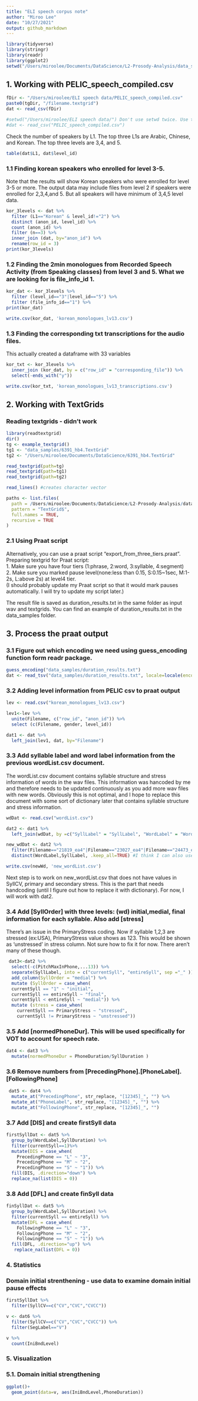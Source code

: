 ```yaml
---
title: "ELI speech corpus note"
author: "Miroo Lee"
date: "10/27/2021"
output: github_markdown
---
```


```r
library(tidyverse)
library(stringr)
library(readr)
library(ggplot2)
setwd("/Users/miroolee/Documents/DataScience/L2-Prosody-Analysis/data_samples/")

```
## 1. Working with PELIC_speech_compiled.csv
```r
fDir <- "/Users/miroolee/ELI speech data/PELIC_speech_compiled.csv"
paste0(tgDir, "/filename.textgrid")
dat <- read_csv(fDir) 

#setwd("/Users/miroolee/ELI speech data/") Don't use setwd twice. Use the above method. 
#dat <- read_csv("PELIC_speech_compiled.csv") 
```


Check the number of speakers by L1.
The top three L1s are Arabic, Chinese, and Korean.
The top three levels are 3,4, and 5.
```r
table(dat$L1, dat$level_id)
```


### 1.1 Finding korean speakers who enrolled for level 3-5.
Note that the results will show Korean speakers who were enrolled for level 3-5 or more. The output data may include files from level 2 if speakers were enrolled for 2,3,4,and 5. But all speakers will have minimum of 3,4,5 level data. 
```r
kor_3levels <- dat %>%
  filter (L1=="Korean" & level_id!="2") %>%
  distinct (anon_id, level_id) %>%
  count (anon_id) %>%
  filter (n==3) %>%
  inner_join (dat, by="anon_id") %>%
  rename(row_id = 3)
print(kor_3levels)
```

### 1.2 Finding the 2min monologues from Recorded Speech Activity (from Speaking classes) from level 3 and 5. What we are looking for is file_info_id 1. 
```r
kor_dat <- kor_3levels %>%
  filter (level_id=="3"|level_id=="5") %>%
  filter (file_info_id=="1") %>%
print(kor_dat)

write.csv(kor_dat, 'korean_monologues_lv13.csv')
```

### 1.3 Finding the corresponding txt transcriptions for the audio files. 
This actually created a dataframe with 33 variables
```r
kor_txt <- kor_3levels %>%
  inner_join (kor_dat, by = c("row_id" = "corresponding_file")) %>%
  select(-ends_with("y"))

write.csv(kor_txt, 'korean_monologues_lv13_transcriptions.csv')
```

## 2. Working with TextGrids
### Reading textgrids - didn't work
```r
library(readtextgrid)
dir()
tg <- example_textgrid()
tg1 <- "data_samples/6391_hb4.TextGrid"
tg2 <- "/Users/miroolee/Documents/DataScience/6391_hb4.TextGrid"

read_textgrid(path=tg)
read_textgrid(path=tg1)
read_textgrid(path=tg2)

read_lines() #creates character vector

paths <- list.files(
  path = /Users/miroolee/Documents/DataScience/L2-Prosody-Analysis/data_samples/,
  pattern = "TextGrid$",
  full.names = TRUE,
  recursive = TRUE
)
```
### 2.1 Using Praat script
Alternatively, you can use a praat script "export_from_three_tiers.praat".  
Preparing textgrid for Praat script:  
1. Make sure you have four tiers (1:phrase, 2:word, 3:syllable, 4:segment)  
2. Make sure you marked pause level(none:less than 0.15, S:0.15~1sec, M:1-2s, L:above 2s) at level4 tier.  
(I should probably update my Praat script so that it would mark pauses automatically. I will try to update my script later.)  

The result file is saved as duration_results.txt in the same folder as input wav and textgrids. You can find an example of duration_results.txt in the data_samples folder.  

## 3. Process the praat output
### 3.1 Figure out which encoding we need using guess_encoding function form readr package.
```r
guess_encoding("data_samples/duration_results.txt")
dat <- read_tsv("data_samples/duration_results.txt", locale=locale(encoding="UTF-16"))

```
### 3.2 Adding level information from PELIC csv to praat output 
```r
lev <- read.csv("korean_monologues_lv13.csv")

lev1<-lev %>%
  unite(Filename, c("row_id", "anon_id")) %>%
  select (c(Filename, gender, level_id))

dat1 <- dat %>%
  left_join(lev1, dat, by="Filename")
```

### 3.3 Add syllable label and word label information from the previous wordList.csv document.
The wordList.csv document contains syllable structure and stress information of words in the wav files. This information was hancoded by me and therefore needs to be updated continuously as you add more wav files with new words. Obviously this is not optimal, and I hope to replace this document with some sort of dictionary later that contains syllable structure and stress information. 


```r
wdDat <- read.csv("wordList.csv")

dat2 <- dat1 %>%
  left_join(wdDat, by =c("SyllLabel" = "SyllLabel", "WordLabel" = "WordLabel"))

new_wdDat <- dat2 %>%
  filter(Filename=="21819_ea4"|Filename=="23027_ea4"|Filename=="24473_ea4") %>%
  distinct(WordLabel,SyllLabel, .keep_all=TRUE) #I think I can also use anti_join() but oh well.

write.csv(newWd, 'new_wordList.csv')
```

Next step is to work on new_wordList.csv that does not have values in SyllCV, primary and secondary stress. 
This is the part that needs handcoding (until I figure out how to replace it with dictionary). For now, I will work with dat2. 

### 3.4 Add [SyllOrder] with three levels: (wd) initial,medial, final information for each syllable. Also add [stress] 
There's an issue in the PrimaryStress coding. Now if syllable 1,2,3 are stressed (ex:USA), PrimaryStress value shows as 123. This would be shown as 'unstressed' in stress column. Not sure how to fix it for now. 
There aren't many of these though. 
```r
 dat3<-dat2 %>%
  select(-c(PitchMaxInPhone,...13)) %>%
  separate(SyllLabel, into = c("currentSyll", "entireSyll", sep ="_" )) %>%
  add_column(SyllOrder = "medial") %>%
  mutate (SyllOrder = case_when(
  currentSyll == "1" ~ "initial",
  currentSyll == entireSyll ~ "final",
  currentSyll < entireSyll ~ "medial")) %>%
  mutate (stress = case_when(
    currentSyll == PrimaryStress ~ "stressed",
    currentSyll != PrimaryStress ~ "unstressed"))
```

### 3.5 Add [normedPhoneDur]. This will be used specifically for VOT to account for speech rate. 
```r
dat4 <- dat3 %>%
  mutate(normedPhoneDur = PhoneDuration/SyllDuration )
```

### 3.6 Remove numbers from [PrecedingPhone].[PhoneLabel].[FollowingPhone]

```r
 dat5 <- dat4 %>% 
  mutate_at("PrecedingPhone", str_replace, "[12345]_", "") %>%
  mutate_at("PhoneLabel", str_replace, "[12345]_", "") %>%
  mutate_at("FollowingPhone", str_replace, "[12345]_", "")
```



### 3.7 Add [DIS] and create firstSyll data
```r
firstSyllDat <- dat5 %>%
  group_by(WordLabel,SyllDuration) %>%
  filter(currentSyll==1)%>%
  mutate(DIS = case_when(
    PrecedingPhone == "L" ~ "3",
    PrecedingPhone == "M" ~ "2",
    PrecedingPhone == "S" ~ "1")) %>%
  fill(DIS, .direction="down") %>%
  replace_na(list(DIS = 0))

```

### 3.8 Add [DFL] and create finSyll data
```r
finSyllDat <- dat5 %>%
  group_by(WordLabel,SyllDuration) %>%
  filter(currentSyll == entireSyll) %>%
  mutate(DFL = case_when(
    FollowingPhone == "L" ~ "3",
    FollowingPhone == "M" ~ "2",
    FollowingPhone == "S" ~ "1")) %>%
  fill(DFL, .direction="up") %>%
   replace_na(list(DFL = 0))
```


### 4. Statistics
### Domain initial strenthening - use <firstSyllDat> data to examine domain initial pause effects
```r
firstSyllDat %>% 
  filter(SyllCV==c("CV","CVC","CVCC"))

```

```r
v <- dat6 %>% 
  filter(SyllCV==c("CV","CVC","CVCC")) %>%
  filter(SegLabel=="V")
```

```r
v %>% 
  count(IniBndLevel)
```


### 5. Visualization
### 5.1. Domain initial strengthening
```r
ggplot()+
  geom_point(data=v, aes(IniBndLevel,PhoneDuration))

```
